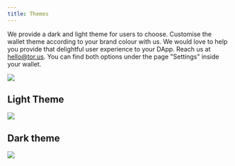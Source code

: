 ```yaml
---
title: Themes
---
```


We provide a dark and light theme for users to choose. Customise the wallet theme according to your brand colour with us. We would love to help you
provide that delightful user experience to your DApp. Reach us at hello@tor.us. You can find both options under the page "Settings" inside your
wallet.

![](/contents/display-theme.png)

## Light Theme

![](/contents/light.png)

## Dark theme

![](/contents/dark.png)
